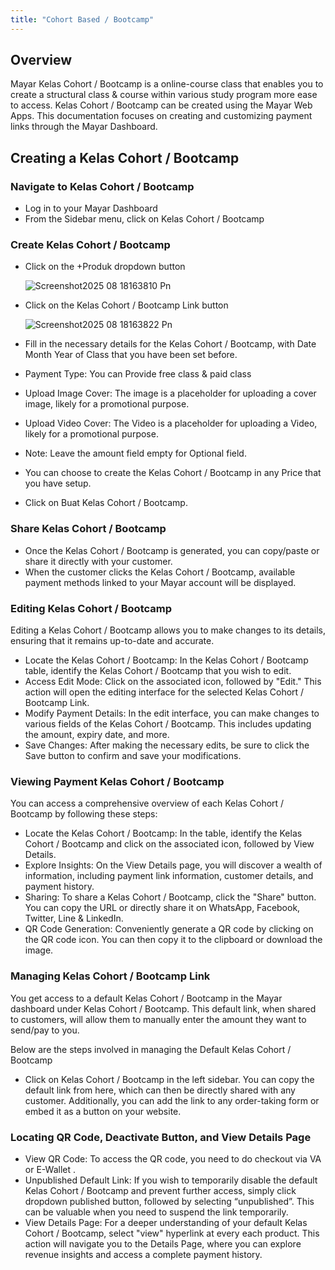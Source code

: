 ```yaml
---
title: "Cohort Based / Bootcamp"
---
```


## Overview

Mayar Kelas Cohort / Bootcamp is a online-course class that enables you to create a structural class & course within various study program more ease to access. Kelas Cohort / Bootcamp can be created using the Mayar Web Apps. This documentation focuses on creating and customizing payment links through the Mayar Dashboard.

## Creating a Kelas Cohort / Bootcamp

### Navigate to Kelas Cohort / Bootcamp

- Log in to your Mayar Dashboard
- From the Sidebar menu, click on Kelas Cohort / Bootcamp

### Create Kelas Cohort / Bootcamp

- Click on the \+Produk dropdown button

  ![Screenshot2025 08 18163810 Pn](/images/Screenshot2025-08-18163810.png)
- Click on the Kelas Cohort / Bootcamp Link button

  ![Screenshot2025 08 18163822 Pn](/images/Screenshot2025-08-18163822.png)
- Fill in the necessary details for the Kelas Cohort / Bootcamp, with Date Month Year of Class that you have been set before.
- Payment Type: You can Provide free class & paid class
- Upload Image Cover: The image is a placeholder for uploading a cover image, likely for a promotional purpose.
- Upload Video Cover: The Video is a placeholder for uploading a Video, likely for a promotional purpose.
- Note: Leave the amount field empty for Optional field.
- You can choose to create the Kelas Cohort / Bootcamp in any Price that you have setup.
- Click on Buat Kelas Cohort / Bootcamp.

### Share Kelas Cohort / Bootcamp

- Once the Kelas Cohort / Bootcamp is generated, you can copy/paste or share it directly with your customer.
- When the customer clicks the Kelas Cohort / Bootcamp, available payment methods linked to your Mayar account will be displayed.

### Editing Kelas Cohort / Bootcamp

Editing a Kelas Cohort / Bootcamp allows you to make changes to its details, ensuring that it remains up-to-date and accurate.

- Locate the Kelas Cohort / Bootcamp: In the Kelas Cohort / Bootcamp table, identify the Kelas Cohort / Bootcamp that you wish to edit.
- Access Edit Mode: Click on the associated icon, followed by "Edit." This action will open the editing interface for the selected Kelas Cohort / Bootcamp Link.
- Modify Payment Details: In the edit interface, you can make changes to various fields of the Kelas Cohort / Bootcamp. This includes updating the amount, expiry date, and more.
- Save Changes: After making the necessary edits, be sure to click the Save button to confirm and save your modifications.

### Viewing Payment Kelas Cohort / Bootcamp

You can access a comprehensive overview of each Kelas Cohort / Bootcamp by following these steps:

- Locate the Kelas Cohort / Bootcamp: In the table, identify the Kelas Cohort / Bootcamp and click on the associated icon, followed by View Details.
- Explore Insights: On the View Details page, you will discover a wealth of information, including payment link information, customer details, and payment history.
- Sharing: To share a Kelas Cohort / Bootcamp, click the "Share" button. You can copy the URL or directly share it on WhatsApp, Facebook, Twitter, Line & LinkedIn.
- QR Code Generation: Conveniently generate a QR code by clicking on the QR code icon. You can then copy it to the clipboard or download the image.

### Managing Kelas Cohort / Bootcamp Link

You get access to a default Kelas Cohort / Bootcamp in the Mayar dashboard under Kelas Cohort / Bootcamp. This default link, when shared to customers, will allow them to manually enter the amount they want to send/pay to you.

Below are the steps involved in managing the Default Kelas Cohort / Bootcamp

- Click on Kelas Cohort / Bootcamp in the left sidebar. You can copy the default link from here, which can then be directly shared with any customer. Additionally, you can add the link to any order-taking form or embed it as a button on your website.

### Locating QR Code, Deactivate Button, and View Details Page

- View QR Code: To access the QR code, you need to do checkout via VA or E-Wallet .
- Unpublished Default Link: If you wish to temporarily disable the default Kelas Cohort / Bootcamp and prevent further access, simply click dropdown published button, followed by selecting “unpublished”. This can be valuable when you need to suspend the link temporarily.
- View Details Page: For a deeper understanding of your default Kelas Cohort / Bootcamp, select "view" hyperlink at every each product. This action will navigate you to the Details Page, where you can explore revenue insights and access a complete payment history.